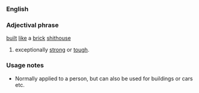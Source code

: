 ===English===
===Adjectival phrase===
[[built]] [[like]] a [[brick]] [[shithouse]]
#{{Australia}} {{slang}} exceptionally [[strong]] or [[tough]].
===Usage notes===
*Normally applied to a person, but can also be used for buildings or cars etc.